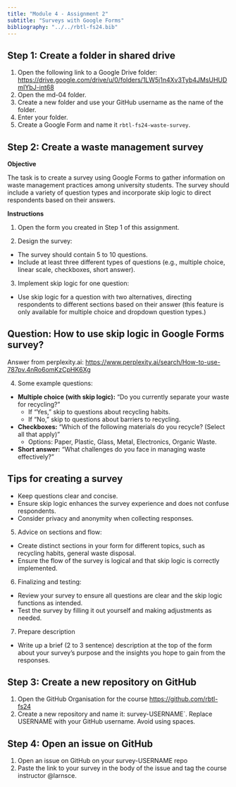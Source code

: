 ```yaml
---
title: "Module 4 - Assignment 2"
subtitle: "Surveys with Google Forms"
bibliography: "../../rbtl-fs24.bib"
---
```


## Step 1: Create a folder in shared drive

1. Open the following link to a Google Drive folder: <https://drive.google.com/drive/u/0/folders/1LW5j1n4Xv3Tyb4JMsUHUDmIYbJ-int68>
2. Open the md-04 folder.
3. Create a new folder and use your GitHub username as the name of the folder.
4. Enter your folder.
5. Create a Google Form and name it `rbtl-fs24-waste-survey`.

## Step 2: Create a waste management survey

**Objective**

The task is to create a survey using Google Forms to gather information on waste management practices among university students. The survey should include a variety of question types and incorporate skip logic to direct respondents based on their answers.

**Instructions**

1. Open the form you created in Step 1 of this assignment.

2. Design the survey:
   
- The survey should contain 5 to 10 questions.
- Include at least three different types of questions (e.g., multiple choice, linear scale, checkboxes, short answer).

3. Implement skip logic for one question:

- Use skip logic for a question with two alternatives, directing respondents to different sections based on their answer (this feature is only available for multiple choice and dropdown question types.)

::: {.callout-tip}
## Question: How to use skip logic in Google Forms survey?

Answer from perplexity.ai: <https://www.perplexity.ai/search/How-to-use-787pv.4nRo6omKzCpHK6Xg>

:::

4. Some example questions: 

- **Multiple choice (with skip logic):** "Do you currently separate your waste for recycling?"
  - If "Yes," skip to questions about recycling habits.
  - If "No," skip to questions about barriers to recycling.
- **Checkboxes:** "Which of the following materials do you recycle? (Select all that apply)"
  - Options: Paper, Plastic, Glass, Metal, Electronics, Organic Waste.
- **Short answer:** "What challenges do you face in managing waste effectively?"

::: {.callout-tip}
## Tips for creating a survey
- Keep questions clear and concise.
- Ensure skip logic enhances the survey experience and does not confuse respondents.
- Consider privacy and anonymity when collecting responses.
:::

5. Advice on sections and flow:

- Create distinct sections in your form for different topics, such as recycling habits, general waste disposal.
- Ensure the flow of the survey is logical and that skip logic is correctly implemented.

6. Finalizing and testing:
   
- Review your survey to ensure all questions are clear and the skip logic functions as intended.
- Test the survey by filling it out yourself and making adjustments as needed.

7. Prepare description

- Write up a brief (2 to 3 sentence) description at the top of the form about your survey's purpose and the insights you hope to gain from the responses.



## Step 3: Create a new repository on GitHub

1. Open the GitHub Organisation for the course <https://github.com/rbtl-fs24>
2. Create a new repository and name it: survey-USERNAME`. [Replace USERNAME with your GitHub username]{.highlight-yellow}. Avoid using spaces.

## Step 4: Open an issue on GitHub

1. Open an issue on GitHub on your survey-USERNAME repo 
2. Paste the link to your survey in the body of the issue and tag the course instructor @larnsce.




